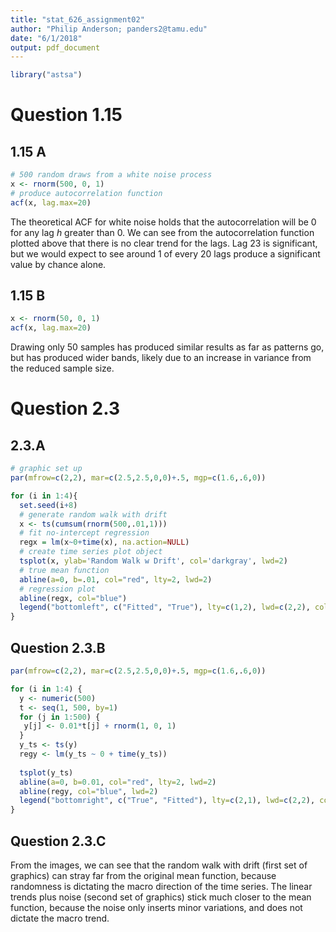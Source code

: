 ```yaml
---
title: "stat_626_assignment02"
author: "Philip Anderson; panders2@tamu.edu"
date: "6/1/2018"
output: pdf_document
---
```


```r
library("astsa")
```

# Question 1.15
## 1.15 A
```r
# 500 random draws from a white noise process
x <- rnorm(500, 0, 1)
# produce autocorrelation function
acf(x, lag.max=20)
```

The theoretical ACF for white noise holds that the autocorrelation will be 0 for any lag _h_ greater than 0.  We can see from the autocorrelation function plotted above that there is no clear trend for the lags.  Lag 23 is significant, but we would expect to see around 1 of every 20 lags produce a significant value by chance alone.

## 1.15 B

```r
x <- rnorm(50, 0, 1)
acf(x, lag.max=20)
```

Drawing only 50 samples has produced similar results as far as patterns go, but has produced wider bands, likely due to an increase in variance from the reduced sample size.

# Question 2.3
## 2.3.A

```r
# graphic set up
par(mfrow=c(2,2), mar=c(2.5,2.5,0,0)+.5, mgp=c(1.6,.6,0)) 

for (i in 1:4){
  set.seed(i+8)
  # generate random walk with drift 
  x <- ts(cumsum(rnorm(500,.01,1))) 
  # fit no-intercept regression
  regx = lm(x~0+time(x), na.action=NULL) 
  # create time series plot object
  tsplot(x, ylab='Random Walk w Drift', col='darkgray', lwd=2)
  # true mean function 
  abline(a=0, b=.01, col="red", lty=2, lwd=2)
  # regression plot
  abline(regx, col="blue")
  legend("bottomleft", c("Fitted", "True"), lty=c(1,2), lwd=c(2,2), col=c("blue","red"))
} 

```


## Question 2.3.B


```r
par(mfrow=c(2,2), mar=c(2.5,2.5,0,0)+.5, mgp=c(1.6,.6,0)) 

for (i in 1:4) { 
  y <- numeric(500)
  t <- seq(1, 500, by=1)
  for (j in 1:500) {
   y[j] <- 0.01*t[j] + rnorm(1, 0, 1)  
  }
  y_ts <- ts(y)
  regy <- lm(y_ts ~ 0 + time(y_ts))
  
  tsplot(y_ts)
  abline(a=0, b=0.01, col="red", lty=2, lwd=2)
  abline(regy, col="blue", lwd=2)
  legend("bottomright", c("True", "Fitted"), lty=c(2,1), lwd=c(2,2), col=c("red", "blue"))
}  
```

## Question 2.3.C

From the images, we can see that the random walk with drift (first set of graphics) can stray far from the original mean function, because randomness is dictating the macro direction of the time series.  The linear trends plus noise (second set of graphics) stick much closer to the mean function, because the noise only inserts minor variations, and does not dictate the macro trend.




